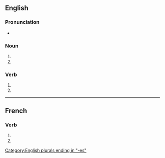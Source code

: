 {{also|annexés}}
==English==

===Pronunciation===
* {{IPA|en|/ˈænɛksɪz/}}

===Noun===
{{head|en|noun form}}

# {{plural of|en|annex}}
# {{plural of|en|annexe}}

===Verb===
{{head|en|verb form}}

# {{en-third-person singular of|annex}}
# {{en-third-person singular of|annexe}}

[[Category:English plurals ending in "-es"]]

----

==French==

===Verb===
{{head|fr|verb form}}

# {{inflection of|fr|annexer||2|s|pres|indc}}
# {{inflection of|fr|annexer||2|s|pres|subj}}